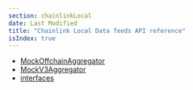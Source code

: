 ```yaml
---
section: chainlinkLocal
date: Last Modified
title: "Chainlink Local Data feeds API reference"
isIndex: true
---
```


- [MockOffchainAggregator](/chainlink-local/api-reference/solidity/data-feeds/mockoffchainaggregator)
- [MockV3Aggregator](/chainlink-local/api-reference/solidity/data-feeds/mockv3aggregator)
- [interfaces](/chainlink-local/api-reference/solidity/data-feeds/interfaces)
